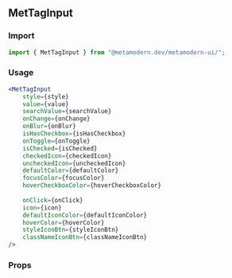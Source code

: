 <!--- MetTagInput.stories.mdx -->


<Meta title="MDX/MetTagInput" component={MetTagInput} />

## MetTagInput

### Import

```jsx
import { MetTagInput } from "@metamodern.dev/metamodern-ui/";
```

### Usage

```jsx
<MetTagInput
    style={style}
    value={value}
    searchValue={searchValue}
    onChange={onChange}
    onBlur={onBlur}
    isHasCheckbox={isHasCheckbox}
    onToggle={onToggle}
    isChecked={isChecked}
    checkedIcon={checkedIcon}
    uncheckedIcon={uncheckedIcon}
    defaultColor={defaultColor}
    focusColor={focusColor}
    hoverCheckboxColor={hoverCheckboxColor}
    
    onClick={onClick}
    icon={icon}
    defaultIconColor={defaultIconColor}
    hoverColor={hoverColor}
    styleIconBtn={styleIconBtn}
    classNameIconBtn={classNameIconBtn}
/>
```

### Props

<ArgsTable of={MetTagInput} />
